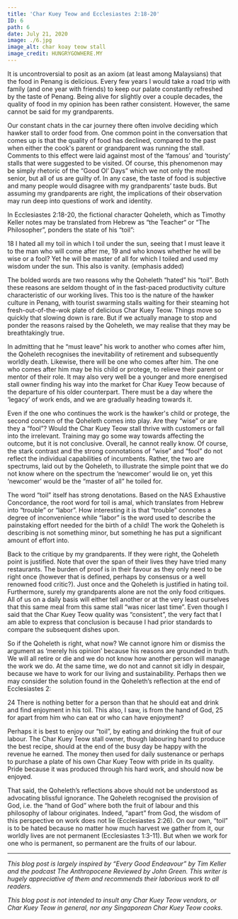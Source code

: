 ---
title: 'Char Kuey Teow and Ecclesiastes 2:18-20'
ID: 6
path: 6
date: July 21, 2020
image: ./6.jpg
image_alt: char koay teow stall
image_credit: HUNGRYGOWHERE.MY
---

It is uncontroversial to posit as an axiom (at least among Malaysians) that the food in Penang is delicious. Every few years I would take a road trip with family (and one year with friends) to keep our palate constantly refreshed by the taste of Penang. Being alive for slightly over a couple decades, the quality of food in my opinion has been rather consistent. However, the same cannot be said for my grandparents.

Our constant chats in the car journey there often involve deciding which hawker stall to order food from. One common point in the conversation that comes up is that the quality of food has declined, compared to the past when either the cook's parent or grandparent was running the stall. Comments to this effect were laid against most of the ‘famous’ and ‘touristy’ stalls that were suggested to be visited. Of course, this phenomenon may be simply rhetoric of the “Good Ol’ Days” which we not only the most senior, but all of us are guilty of. In any case, the taste of food is subjective and many people would disagree with my grandparents’ taste buds. But assuming my grandparents are right, the implications of their observation may run deep into questions of work and identity.

In Ecclesiastes 2:18-20, the fictional character Qoheleth, which as Timothy Keller notes may be translated from Hebrew as “the Teacher“ or “The Philosopher”, ponders the state of his “toil”:

18 I hated all my toil in which I toil under the sun, seeing that I must leave it to the man who will come after me, 19 and who knows whether he will be wise or a fool? Yet he will be master of all for which I toiled and used my wisdom under the sun. This also is vanity. (emphasis added)

The bolded words are two reasons why the Qoheleth “hated” his “toil”. Both these reasons are seldom thought of in the fast-paced productivity culture characteristic of our working lives. This too is the nature of the hawker culture in Penang, with tourist swarming stalls waiting for their steaming hot fresh-out-of-the-wok plate of delicious Char Kuey Teow. Things move so quickly that slowing down is rare. But if we actually manage to stop and ponder the reasons raised by the Qoheleth, we may realise that they may be breathtakingly true.

In admitting that he “must leave” his work to another who comes after him, the Qoheleth recognises the inevitability of retirement and subsequently worldly death. Likewise, there will be one who comes after him. The one who comes after him may be his child or protege, to relieve their parent or mentor of their role. It may also very well be a younger and more energised stall owner finding his way into the market for Char Kuey Teow because of the departure of his older counterpart. There must be a day where the ‘legacy’ of work ends, and we are gradually heading towards it.

Even if the one who continues the work is the hawker's child or protege, the second concern of the Qoheleth comes into play. Are they “wise” or are they a “fool”? Would the Char Kuey Teow stall thrive with customers or fall into the irrelevant. Training may go some way towards affecting the outcome, but it is not conclusive. Overall, he cannot really know. Of course, the stark contrast and the strong connotations of “wise” and “fool” do not reflect the individual capabilities of incumbents. Rather, the two are spectrums, laid out by the Qoheleth, to illustrate the simple point that we do not know where on the spectrum the ‘newcomer’ would lie on, yet this ‘newcomer’ would be the “master of all” he toiled for.

The word “toil” itself has strong denotations. Based on the NAS Exhaustive Concordance, the root word for toil is amal, which translates from Hebrew into “trouble” or “labor”. How interesting it is that “trouble” connotes a degree of inconvenience while “labor” is the word used to describe the painstaking effort needed for the birth of a child! The work the Qoheleth is describing is not something minor, but something he has put a significant amount of effort into.

Back to the critique by my grandparents. If they were right, the Qoheleth point is justified. Note that over the span of their lives they have tried many restaurants. The burden of proof is in their favour as they only need to be right once (however that is defined, perhaps by consensus or a well renowned food critic?). Just once and the Qoheleth is justified in hating toil. Furthermore, surely my grandparents alone are not the only food critiques. All of us on a daily basis will either tell another or at the very least ourselves that this same meal from this same stall “was nicer last time”. Even though I said that the Char Kuey Teow quality was “consistent”, the very fact that I am able to express that conclusion is because I had prior standards to compare the subsequent dishes upon.

So if the Qoheleth is right, what now? We cannot ignore him or dismiss the argument as ‘merely his opinion’ because his reasons are grounded in truth. We will all retire or die and we do not know how another person will manage the work we do. At the same time, we do not and cannot sit idly in despair, because we have to work for our living and sustainability. Perhaps then we may consider the solution found in the Qoheleth’s reflection at the end of Ecclesiastes 2:

24 There is nothing better for a person than that he should eat and drink and find enjoyment in his toil. This also,
I saw, is from the hand of God, 25 for apart from him who can eat or who can have enjoyment?

Perhaps it is best to enjoy our “toil”, by eating and drinking the fruit of our labour. The Char Kuey Teow stall owner, though labouring hard to produce the best recipe, should at the end of the busy day be happy with the revenue he earned. The money then used for daily sustenance or perhaps to purchase a plate of his own Char Kuey Teow with pride in its quality. Pride because it was produced through his hard work, and should now be enjoyed.

That said, the Qoheleth’s reflections above should not be understood as advocating blissful ignorance. The Qoheleth recognised the provision of God, i.e. the “hand of God” where both the fruit of labour and this philosophy of labour originates. Indeed, “apart” from God, the wisdom of this perspective on work does not lie (Ecclesiastes 2:26). On our own, “toil” is to be hated because no matter how much harvest we gather from it, our worldly lives are not permanent (Ecclesiastes 1:3-11). But when we work for one who is permanent, so permanent are the fruits of our labour.

---

_This blog post is largely inspired by “Every Good Endeavour” by Tim Keller and the podcast The Anthropocene Reviewed by John Green. This writer is hugely appreciative of them and recommends their laborious work to all readers._

_This blog post is not intended to insult any Char Kuey Teow vendors, or Char Kuey Teow in general, nor any Singaporean Char Kuey Teow cooks._
